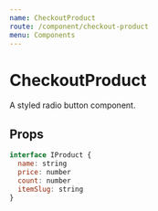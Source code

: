 ```yaml
---
name: CheckoutProduct
route: /component/checkout-product
menu: Components
---
```



# CheckoutProduct

A styled radio button component.

## Props

<Props of={CheckoutProduct} />

```js
interface IProduct {
  name: string
  price: number
  count: number
  itemSlug: string
}
```
